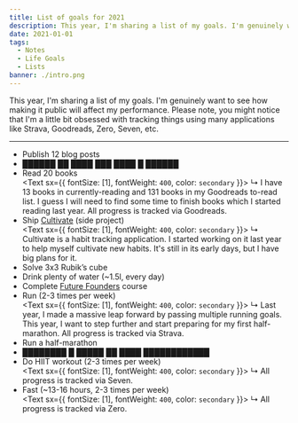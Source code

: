 ```yaml
---
title: List of goals for 2021
description: This year, I'm sharing a list of my goals. I'm genuinely want to see how making it public will affect my performance. I'm a little bit obsessed with tracking things using many applications like Strava, Goodreads, Zero, Seven, etc.
date: 2021-01-01
tags:
  - Notes
  - Life Goals
  - Lists
banner: ./intro.png
---
```


This year, I'm sharing a list of my goals. I'm genuinely want to see how making it public will affect my performance. Please note, you might notice that I'm a little bit obsessed with tracking things using many applications like Strava, Goodreads, Zero, Seven, etc.

---

- Publish 12 blog posts
- ██████ ██ ████ ███ ████ █ ██████
- Read 20 books<br />
  <Text sx={{ fontSize: [1], fontWeight: `400`, color: `secondary` }}>
    ↳ I have 13 books in currently-reading and 131 books in my Goodreads to-read
    list. I guess I will need to find some time to finish books which I started
    reading last year. All progress is tracked via Goodreads.
  </Text>
- Ship [Cultivate](https://cultivate.so) (side project)<br />
  <Text sx={{ fontSize: [1], fontWeight: `400`, color: `secondary` }}>
    ↳ Cultivate is a habit tracking application. I started working on it last
    year to help myself cultivate new habits. It's still in its early days, but
    I have big plans for it.
  </Text>
- Solve 3x3 Rubik’s cube
- Drink plenty of water (~1.5l, every day)
- Complete [Future Founders](https://www.startupschool.org/future-founders) course
- Run (2-3 times per week)<br />
  <Text sx={{ fontSize: [1], fontWeight: `400`, color: `secondary` }}>
    ↳ Last year, I made a massive leap forward by passing multiple running
    goals. This year, I want to step further and start preparing for my first
    half-marathon. All progress is tracked via Strava.
  </Text>
- Run a half-marathon
- ████████ █ █████ ██ ████ ████████████
- Do HIIT workout (2-3 times per week)<br />
  <Text sx={{ fontSize: [1], fontWeight: `400`, color: `secondary` }}>
    ↳ All progress is tracked via Seven.
  </Text>
- Fast (~13-16 hours, 2-3 times per week)<br />
  <Text sx={{ fontSize: [1], fontWeight: `400`, color: `secondary` }}>
    ↳ All progress is tracked via Zero.
  </Text>
